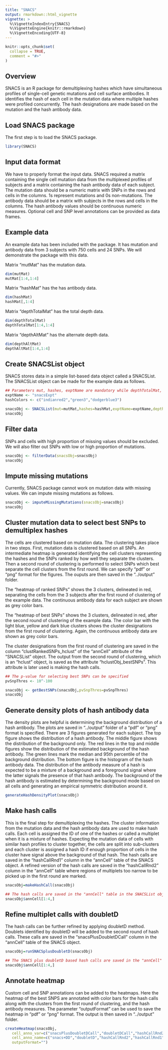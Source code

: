 ```yaml
---
title: "SNACS"
output: rmarkdown::html_vignette
vignette: >
  %\VignetteIndexEntry{SNACS}
  %\VignetteEngine{knitr::rmarkdown}
  %\VignetteEncoding{UTF-8}
---
```


```r
knitr::opts_chunk$set(
  collapse = TRUE,
  comment = "#>"
)
```
## Overview
SNACS is an R package for demultiplexing hashes which have simultaneous profiles of single-cell genetic mutations and cell surface antibodies. It identifies the hash of each cell in the mutation data where multiple hashes were profiled concurrently. The hash designations are made based on the mutation and the hash antibody data.

## Load SNACS package
The first step is to load the SNACS package.
```r
library(SNACS)
```

## Input data format
We have to properly format the input data. SNACS required  a matrix containing the single cell mutation data from the multiplexed profiles of subjects and a matrix containing the hash antibody data of each subject. The mutation data should be a numeric matrix with SNPs in the rows and cells in the columns. 1s represent mutations and 0s non-mutations. The antibody data should be a matrix with subjects in the rows and cells in the columns. The hash antibody values should be continuous numeric measures. Optional cell and SNP level annotations can be provided as data frames.

## Example data
An example data has been included with the package. It has mutation and antibody data from 3 subjects with 750 cells and 24 SNPs. We will demonstrate the package with this data.

Matrix "mutMat" has the mutation data.

```r

dim(mutMat)
mutMat[1:4,1:4]

```
Matrix "hashMat" has the has antibody data.

```r

dim(hashMat)
hashMat[,1:4]

```
Matrix "depthTotalMat" has the total depth data.

```r

dim(depthTotalMat)
depthTotalMat[1:4,1:4]

```
Matrix "depthAltMat" has the alternate depth data.

```r

dim(depthAltMat)
depthAltMat[1:4,1:4]

```
## Create SNACSList object
SNACS stores data in a simple list-based data object called a SNACSList. The SNACSList object can be made for the example data as follows.
```r

## Parameters mut, hashes, exptName are mandatory while depthTotalMat, depthAltMat and hashColors are optional. depthTotalMat and depthAltMat are used for making doubletD calls
exptName <- "snacsExpt"
hashColors <- c("indianred2","green3","dodgerblue3")

snacsObj <- SNACSList(mut=mutMat,hashes=hashMat,exptName=exptName,depthTotal=depthTotalMat,depthAlt=depthAltMat,hashColors=hashColors)
snacsObj

```

## Filter data
SNPs and cells with high proportion of missing values should be excluded. We will also filter out SNPs with low or high proportion of mutations.

```r

snacsObj <- filterData(snacsObj=snacsObj)
snacsObj

```

## Impute missing mutations
Currently, SNACS package cannot work on mutation data with missing values. We can impute missing mutations as follows.

```r

snacsObj <- imputeMissingMutations(snacsObj=snacsObj)
snacsObj

```

## Cluster mutation data to select best SNPs to demultiplex hashes
The cells are clustered based on mutation data. The clustering takes place in two steps. First, mutation data is clustered based on all SNPs. An intermediate heatmap is generated identifying the cell clusters representing the hashes and the SNPs ranked by how well they separate the clusters. Then a second round of clustering is performed to select SNPs which best separate the cell clusters from the first round. We can specify "pdf" or "png" format for the figures. The ouputs are then saved in the "../output" folder.

The "heatmap of ranked SNPs" shows the 3 clusters, delineated in red, separating the cells from the 3 subjects after the first round of clustering of the example data. The continuous antibody data for each subject are shown as grey color bars.

The "heatmap of best SNPs" shows the 3 clusters, delineated in red, after the second round of clustering of the example data. The color bar with the light blue, yellow and dark blue clusters shows the cluster designations from the first round of clustering. Again, the continuous antibody data are shown as grey color bars.

The cluster designations from the first round of clustering are saved in the column "clustRankedSNPs_hclust" of the "annCell" attribute of the "SNACSList" object. The output from the second round of clustering, which is an "hclust" object, is saved as the attribute "hclustObj_bestSNPs". This attribute is later used is making the hash calls.

```r

## The p-value for selecting best SNPs can be specified
pvSnpThres <- 10^-100

snacsObj <- getBestSNPs(snacsObj,pvSnpThres=pvSnpThres)
snacsObj

```

## Generate density plots of hash antibody data
The density plots are helpful is determining the background distribution of a hash antibody. The plots are saved in "../output" folder of a "pdf" or "png" format is specified. There are 3 figures generated for each subject. The top figure shows the distribution of a hash antibody. The middle figure shows the distribution of the background only. The red lines in the top and middle figures show the distribution of the estimated background of the hash antibody. The green lines mark the median and 95th percentile of the background distribution. The bottom figure is the histogram of the hash antibody data. The distribution of the antibody measure of a hash is expected to be a mixture of a background and a foreground signal where the latter signals the presence of that hash antibody. The background of the hash antibody is estimated by determining the background mode based on all cells and generating an empirical symmetric distribution around it.

```r

generateHashDensityPlot(snacsObj)

```

## Make hash calls
This is the final step for demultiplexing the hashes. The cluster information from the mutation data and the hash antibody data are used to make hash calls. Each cell is assigned the ID of one of the hashes or called a multiplet when it is a mixture of hashes. Expecting the mutation data of cells with similar hash profiles to cluster together, the cells are split into sub-clusters and each cluster is assigned a hash ID if enough proportion of cells in the cluster have signal above the background of that hash. The hash calls are saved in the "hashCallRnd1" column in the "annCell" table of the SNACS object. A refined version of the hash calls are saved in the "hashCallRnd2" column in the "annCell" table where regions of multiplets too narrow to be picked up in the first round are marked.

```r

snacsObj=makeHashCall(snacsObj)

## The hash calls are saved in the "annCell" table in the SNACSList object
snacsObj$annCell[1:4,]

```

## Refine multiplet calls with doubletD
The hash calls can be further refined by applying doubletD method. Doublets identified by doubletD will be added to the second round of hash calls. These calls are saved in the "snacsPlusDoubletDCall" column in the "annCell" table of the SNACS object.

```r

snacsObj=runSNACSplusDoubletD(snacsObj)

## The SNACS plus doubletD based hash calls are saved in the "annCell" table in the SNACSList object
snacsObj$annCell[1:4,]

```

## Annotate heatmap
Custom cell and SNP annotations can be added to the heatmaps. Here the heatmap of the best SNPS are annotated with color bars for the hash calls along with the clusters from the first round of clustering, and the hash antibody measures.
The parameter "outputFormat" can be used to save the heatmap in "pdf" or "png" format. The output is then saved in "../output" folder.

```r

createHeatmap(snacsObj,
   cell_anno_var=c("snacsPlusDoubletDCall","doubletDCall","hashCallRnd2","hashCallRnd1",snacsObj$annHash$hashNames,"clustRankedSNPs_hclust"),
   cell_anno_name=c("snacs+DD","doubletD","hashCallRnd2","hashCallRnd1",snacsObj$annHash$hashNames,"cluster"),
   outputFormat="")

```

